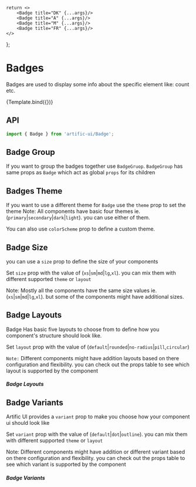 

	return <>
		<Badge title="DK" {...args}/>
		<Badge title="A" {...args}/>
		<Badge title="M" {...args}/>
		<Badge title="FR" {...args}/>
	</>
};

# Badges

Badges are used to display some info about the specific element like: count etc.

<div>
	<div name="Default">{Template.bind({})}</div>
</div>

## API

```jsx
import { Badge } from 'artific-ui/Badge';
```



## Badge Group

If you want to group the badges together use `BadgeGruop`. `BadgeGroup` has same props as `Badge` which act as global `props` for its children

<div>
	<div name="Badge Group">
		<BadgeGroup>
			<Badge theme="primary" title="REACT"/>
			<Badge theme="secondary" title="NEXTJS"/>
			<Badge colorScheme={{
				background: 'linear-gradient(45deg, #e736f4, #673ab7)',
				backgroundColor: '#e736f4',
				color: 'white',
			}} title="JAVASCRIPT"/>
		</BadgeGroup>
	</div>
</div>


## Badges Theme

If you want to use a different theme for `Badge` use the `theme` prop to set the theme
Note: All components have basic four themes ie. (`primary`|`secondary`|`dark`|`light`). you can use either of them.

You can also use `colorScheme` prop to define a custom theme.

<div>
	<div name="Badges Theme">
		<Badge theme="primary" title="DK"/>
		<Badge theme="secondary" title="DK"/>
		<Badge theme="dark" title="DK"/>
		<Badge theme="light" title="DK"/>
		<Badge colorScheme={{
			background: 'linear-gradient(45deg, #e736f4, #673ab7)',
			backgroundColor: '#e736f4',
			color: 'white',
		}} title="DK"/>
	</div>
</div>

## Badge Size

you can use a `size` prop to define the size of your components

Set `size` prop with the value of (`xs`|`sm`|`md`|`lg`,`xl`). you can mix them with different supported `theme` or `layout`

Note: Mostly all the components have the same size values ie.(`xs`|`sm`|`md`|`lg`,`xl`). but some of the components might have additional sizes.

<div>
	<div name="Badge Size">
		<Badge size="xl" title="XL"/>
		<Badge size="lg" title="LG"/>
		<Badge size="md" title="MD"/>
		<Badge size="sm" title="SM"/>
		<Badge size="xs" title="XS"/>
	</div>
</div>

## Badge Layouts

Badge Has basic five layouts to choose from to define how you component's structure should look like.

Set `layout` prop with the value of (`default`|`rounded`|`no-radius`|`pill`,`circular`)

`Note:` Different components might have addition layouts based on there configuration and flexibility. you can check out the props table to see which layout is supported by the component

<div>
	<div name="Badge Layouts">
		<h5>Badge Layouts</h5>
		<Badge title="DK" layout="default"/>
		<Badge title="DK" layout="rounded"/>
		<Badge title="DK" layout="no-radius"/>
		<Badge title="DK" layout="pill"/>
		<Badge title="DK" layout="circular"/>
	</div>
</div>


## Badge Variants

Artific UI provides a `variant` prop to make you choose how your component ui should look like

Set `variant` prop with the value of (`default`|`dot`|`outline`). you can mix them with different supported `theme` or `layout`

Note: Different components might have addition or different variant based on there configuration and flexibility.
you can check out the props table to see which variant is supported by the component

<div>
	<div name="Badge Variants">
		<h5>Badge Variants</h5>
		<Badge title="DK" variant="default"/>
		<Badge title="DK" variant="outline"/>
		<Badge variant="dot"/>
	</div>
</div>
